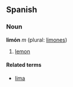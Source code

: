 ==Spanish==
===Noun===
'''limón''' ''m'' (plural: [[limones]])

# [[lemon]]

====Related terms====
*[[lima]]